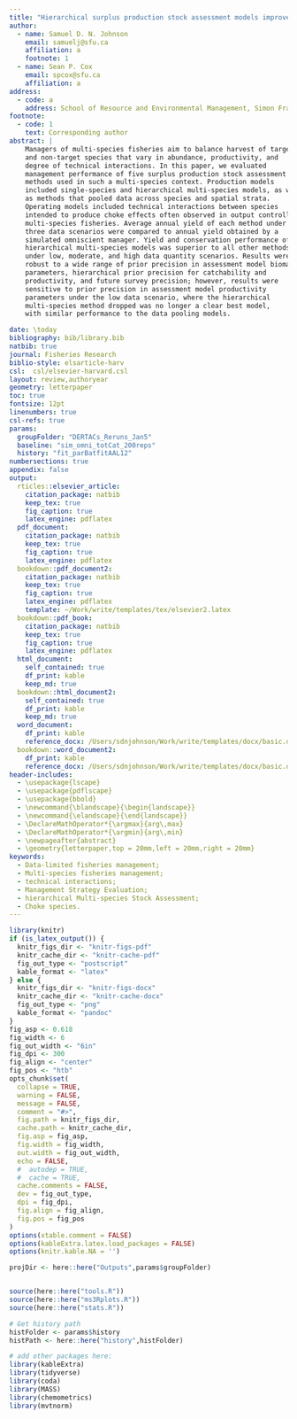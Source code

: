 ```yaml
---  
title: "Hierarchical surplus production stock assessment models improve management performance in multi-species, spatially-replicated fisheries."
author:
  - name: Samuel D. N. Johnson
    email: samuelj@sfu.ca
    affiliation: a
    footnote: 1
  - name: Sean P. Cox
    email: spcox@sfu.ca
    affiliation: a
address:
  - code: a
    address: School of Resource and Environmental Management, Simon Fraser University, 8888 University Drive, BC, V5K 1S6, Canada
footnote:
  - code: 1
    text: Corresponding author
abstract: |
    Managers of multi-species fisheries aim to balance harvest of target
    and non-target species that vary in abundance, productivity, and
    degree of technical interactions. In this paper, we evaluated
    management performance of five surplus production stock assessment
    methods used in such a multi-species context. Production models
    included single-species and hierarchical multi-species models, as well
    as methods that pooled data across species and spatial strata.
    Operating models included technical interactions between species
    intended to produce choke effects often observed in output controlled
    multi-species fisheries. Average annual yield of each method under
    three data scenarios were compared to annual yield obtained by a
    simulated omniscient manager. Yield and conservation performance of
    hierarchical multi-species models was superior to all other methods
    under low, moderate, and high data quantity scenarios. Results were
    robust to a wide range of prior precision in assessment model biomass
    parameters, hierarchical prior precision for catchability and
    productivity, and future survey precision; however, results were
    sensitive to prior precision in assessment model productivity
    parameters under the low data scenario, where the hierarchical
    multi-species method dropped was no longer a clear best model,
    with similar performance to the data pooling models.

date: \today
bibliography: bib/library.bib
natbib: true
journal: Fisheries Research
biblio-style: elsarticle-harv
csl:  csl/elsevier-harvard.csl
layout: review,authoryear
geometry: letterpaper
toc: true
fontsize: 12pt
linenumbers: true
csl-refs: true
params:
  groupFolder: "DERTACs_Reruns_Jan5"
  baseline: "sim_omni_totCat_200reps"
  history: "fit_parBatfitAAL12"
numbersections: true
appendix: false
output:
  rticles::elsevier_article:
    citation_package: natbib
    keep_tex: true
    fig_caption: true
    latex_engine: pdflatex
  pdf_document:
    citation_package: natbib
    keep_tex: true
    fig_caption: true
    latex_engine: pdflatex
  bookdown::pdf_document2:
    citation_package: natbib
    keep_tex: true
    fig_caption: true
    latex_engine: pdflatex
    template: ~/Work/write/templates/tex/elsevier2.latex
  bookdown::pdf_book:
    citation_package: natbib
    keep_tex: true
    fig_caption: true
    latex_engine: pdflatex
  html_document:
    self_contained: true
    df_print: kable
    keep_md: true
  bookdown::html_document2:
    self_contained: true
    df_print: kable
    keep_md: true
  word_document:
    df_print: kable
    reference_docx: /Users/sdnjohnson/Work/write/templates/docx/basic.docx
  bookdown::word_document2:
    df_print: kable
    reference_docx: /Users/sdnjohnson/Work/write/templates/docx/basic.docx
header-includes:
  - \usepackage{lscape}
  - \usepackage{pdflscape}
  - \usepackage{bbold}
  - \newcommand{\blandscape}{\begin{landscape}}
  - \newcommand{\elandscape}{\end{landscape}}
  - \DeclareMathOperator*{\argmax}{arg\,max}
  - \DeclareMathOperator*{\argmin}{arg\,min}
  - \newpageafter{abstract}
  - \geometry{letterpaper,top = 20mm,left = 20mm,right = 20mm}
keywords:
  - Data-limited fisheries management;
  - Multi-species fisheries management;
  - technical interactions;
  - Management Strategy Evaluation;
  - hierarchical Multi-species Stock Assessment;
  - Choke species.
---
```



```r
library(knitr)
if (is_latex_output()) {
  knitr_figs_dir <- "knitr-figs-pdf"
  knitr_cache_dir <- "knitr-cache-pdf"
  fig_out_type <- "postscript"
  kable_format <- "latex"
} else {
  knitr_figs_dir <- "knitr-figs-docx"
  knitr_cache_dir <- "knitr-cache-docx"
  fig_out_type <- "png"
  kable_format <- "pandoc"
}
fig_asp <- 0.618
fig_width <- 6
fig_out_width <- "6in"
fig_dpi <- 300
fig_align <- "center"
fig_pos <- "htb"
opts_chunk$set(
  collapse = TRUE,
  warning = FALSE,
  message = FALSE,
  comment = "#>",
  fig.path = knitr_figs_dir,
  cache.path = knitr_cache_dir,
  fig.asp = fig_asp,
  fig.width = fig_width,
  out.width = fig_out_width,
  echo = FALSE,
  #  autodep = TRUE,
  #  cache = TRUE,
  cache.comments = FALSE,
  dev = fig_out_type,
  dpi = fig_dpi,
  fig.align = fig_align,
  fig.pos = fig_pos
)
options(xtable.comment = FALSE)
options(kableExtra.latex.load_packages = FALSE)
options(knitr.kable.NA = '')

projDir <- here::here("Outputs",params$groupFolder)


source(here::here("tools.R"))
source(here::here("ms3Rplots.R"))
source(here::here("stats.R"))

# Get history path
histFolder <- params$history
histPath <- here::here("history",histFolder)

```

```r
# add other packages here:
library(kableExtra)
library(tidyverse)
library(coda)
library(MASS)
library(chemometrics)
library(mvtnorm)
```



